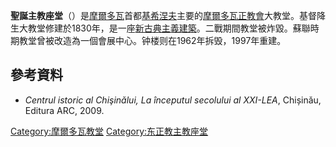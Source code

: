 {{Infobox church
| name                   = 聖誕主教座堂<br /> <small>Catedrala Nașterea Domnului</small>
| fullname               = 
| image                  = Nativity Cathedral and Belfry in Chișinău.jpg
| imagesize              = 
| landscape              = 
| caption                = 教堂和钟楼全景
| coordinates            = 
| osgridref              = <!-- {{oscoor|XX|TEXT}} -->
| location               = 基希訥烏市中区
| country                = {{MOL}}
| denomination           = [[东正教|东正教]]
| previous denomination  =
| churchmanship          = 
| membership             = 
| attendance             = 
| website                =
| former name            = 
| bull date              = 
| founded date           = <!-- {{start date|YYYY|MM|DD}} -->
| founder                = 
| dedication             = [[耶稣|耶稣]] 
| dedicated date         = 1836年10月15日
| consecrated date       = 

| status                 = [[主教座堂|主教座堂]] 
| functional status      = 
| heritage designation   = 
| designated date        = 
| architect              = [[Abram_Melnikov|Abram Melnikov]]
| architectural type     = 
| style                  = 帝国新古典主义
| groundbreaking         =  
| completed date         =  
| construction cost      = 
| closed date            =  
| demolished date        =

| capacity               = 
| length                 = 37.44米
| width                  = 
| materials              =
}}
'''聖誕主教座堂'''（{{lang-ro|Catedrala Mitropolitană Nașterea Domnului}}）是[[摩爾多瓦|摩爾多瓦]]首都[[基希涅夫|基希涅夫]]主要的[[摩爾多瓦正教會|摩爾多瓦正教會]]大教堂。基督降生大教堂修建於1830年，是一座[[新古典主義建築|新古典主義建築]]。二戰期間教堂被炸毀。蘇聯時期教堂曾被改造為一個會展中心。钟楼则在1962年拆毁，1997年重建。

== 參考資料 ==
*''Centrul istoric al Chişinǎlui, La începutul secolului al XXI-LEA'', Chișinǎu, Editura ARC, 2009.
{{coord|47.026|N|28.8336|E|source:kolossus-dewiki|display=title}}

[[Category:摩爾多瓦教堂|Category:摩爾多瓦教堂]]
[[Category:东正教主教座堂|Category:东正教主教座堂]]
